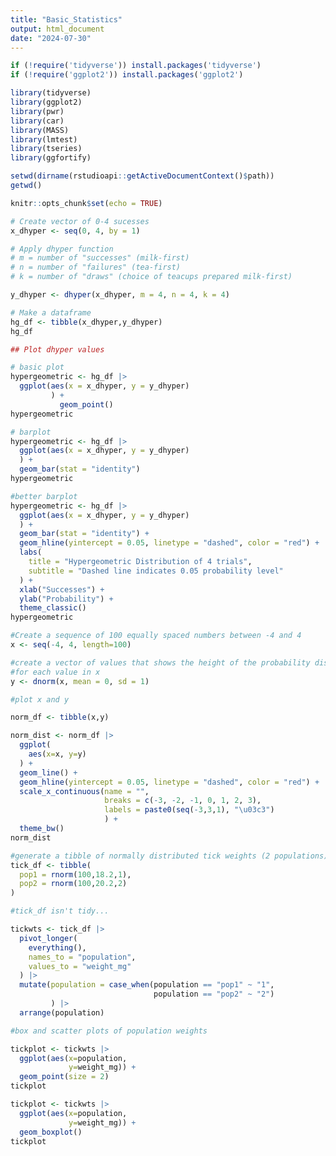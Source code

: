 ```yaml
---
title: "Basic_Statistics"
output: html_document
date: "2024-07-30"
---
```


```r
if (!require('tidyverse')) install.packages('tidyverse')
if (!require('ggplot2')) install.packages('ggplot2')

library(tidyverse)
library(ggplot2)
library(pwr)
library(car)
library(MASS)
library(lmtest)
library(tseries)
library(ggfortify)

setwd(dirname(rstudioapi::getActiveDocumentContext()$path))
getwd()

knitr::opts_chunk$set(echo = TRUE)
```
```r

# Create vector of 0-4 sucesses
x_dhyper <- seq(0, 4, by = 1)

# Apply dhyper function
# m = number of "successes" (milk-first)
# n = number of "failures" (tea-first)
# k = number of "draws" (choice of teacups prepared milk-first)

y_dhyper <- dhyper(x_dhyper, m = 4, n = 4, k = 4)   

# Make a dataframe
hg_df <- tibble(x_dhyper,y_dhyper)
hg_df

## Plot dhyper values

# basic plot
hypergeometric <- hg_df |>
  ggplot(aes(x = x_dhyper, y = y_dhyper)
         ) +
           geom_point()
hypergeometric

# barplot
hypergeometric <- hg_df |>
  ggplot(aes(x = x_dhyper, y = y_dhyper)
  ) +
  geom_bar(stat = "identity")
hypergeometric

#better barplot
hypergeometric <- hg_df |>
  ggplot(aes(x = x_dhyper, y = y_dhyper)
  ) +
  geom_bar(stat = "identity") +
  geom_hline(yintercept = 0.05, linetype = "dashed", color = "red") +
  labs(
    title = "Hypergeometric Distribution of 4 trials",
    subtitle = "Dashed line indicates 0.05 probability level"
  ) +
  xlab("Successes") +
  ylab("Probability") +
  theme_classic()
hypergeometric
```
```r
#Create a sequence of 100 equally spaced numbers between -4 and 4
x <- seq(-4, 4, length=100)

#create a vector of values that shows the height of the probability distribution
#for each value in x
y <- dnorm(x, mean = 0, sd = 1)

#plot x and y

norm_df <- tibble(x,y)

norm_dist <- norm_df |>
  ggplot(
    aes(x=x, y=y)
  ) +
  geom_line() +
  geom_hline(yintercept = 0.05, linetype = "dashed", color = "red") +
  scale_x_continuous(name = "",
                     breaks = c(-3, -2, -1, 0, 1, 2, 3), 
                     labels = paste0(seq(-3,3,1), "\u03c3")
                     ) +
  theme_bw()
norm_dist

#generate a tibble of normally distributed tick weights (2 populations)
tick_df <- tibble(
  pop1 = rnorm(100,18.2,1),
  pop2 = rnorm(100,20.2,2)
)

#tick_df isn't tidy...

tickwts <- tick_df |> 
  pivot_longer(
    everything(),
    names_to = "population",
    values_to = "weight_mg"
  ) |>
  mutate(population = case_when(population == "pop1" ~ "1",
                                population == "pop2" ~ "2")
         ) |>
  arrange(population)

#box and scatter plots of population weights

tickplot <- tickwts |>
  ggplot(aes(x=population,
             y=weight_mg)) +
  geom_point(size = 2) 
tickplot

tickplot <- tickwts |>
  ggplot(aes(x=population,
             y=weight_mg)) +
  geom_boxplot()
tickplot

```